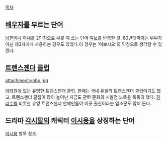 [[목차]]

== [[배우자]]를 부르는 단어 ==

[[남편]]이나 [[아내]]를 2인칭으로 부를 때 쓰는 단어 [[여보]]를 반복한 것. 80년대까지는 부부가 아닌 제3자에게 사용하는 경우도 있었다.이 경우는 '여보시오'의 약칭으로 생각할 수 있겠다.

== [[트랜스젠더]] [[클럽]] ==

attachment:yobo.jpg

[[이태원]]에 있는 유명한 트랜스젠더 클럽. 한때는 국내 유일의 트랜스젠더 클럽이기도 했고, 트랜스젠더 클럽이 많이 늘어난 지금도 관련 문화의 시발점 노릇을 톡톡히 했다. [[하리수]]를 비롯한 유명 트랜스젠더 연예인들이 이곳 출신이라는 입소문도 많이 돈다.

== 드라마 [[각시탈]]의 캐릭터 [[이시용]]을 상징하는 단어 ==

[[이시용]] 항목 참조.
